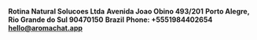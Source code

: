 **Rotina Natural Solucoes Ltda**
**Avenida Joao Obino 493/201**
**Porto Alegre, Rio Grande do Sul 90470150**
**Brazil**
**Phone: +5551984402654**
**[hello@aromachat.app](mailto:hello@aromachat.app)**